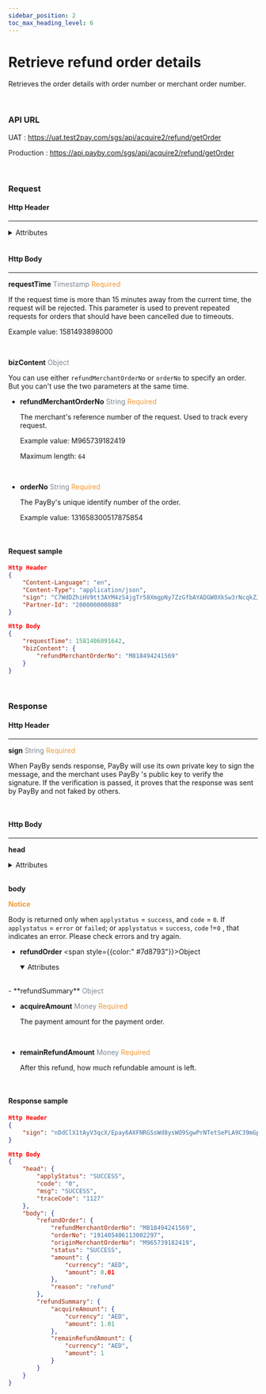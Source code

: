 ```yaml
---
sidebar_position: 2
toc_max_heading_level: 6
---
```




# Retrieve refund order details

Retrieves the order details with order number or merchant order number.

<br/>


### API URL

UAT : https://uat.test2pay.com/sgs/api/acquire2/refund/getOrder

Production : https://api.payby.com/sgs/api/acquire2/refund/getOrder

<br/>

### Request

#### Http Header

---

<details>
  <summary>Attributes</summary>

  <RequestHeader/>
</details>

<br/>

#### Http Body

---

**requestTime**   <font color = ' #7d8793'>Timestamp</font>   <font color = '#f19938'>Required</font>

If the request time is more than 15 minutes away from the current time, the request will be rejected. This parameter is used to prevent repeated requests for orders that should have been cancelled due to timeouts.

Example value: 1581493898000

<br/>

**bizContent**   <font color = ' #7d8793'>Object</font>  

You can use either `refundMerchantOrderNo`  or `orderNo` to specify an order. But you can't use the two parameters at the same time.

- **refundMerchantOrderNo**   <font color = ' #7d8793'>String</font>    <font color = '#f19938'>Required</font>

  The merchant's reference number of the request. Used to track every request.

  Example value: M965739182419

  Maximum length: `64`
  
  <br/>

- **orderNo**   <font color = ' #7d8793'>String</font>    <font color = '#f19938'>Required</font>

  The PayBy's unique identify number of the order. 

  Example value: 131658300517875854
  
  <br/>


#### Request sample

```json
Http Header
{
    "Content-Language": "en",
    "Content-Type": "application/json",
    "sign": "C7WdDZhiHV9tt3AYM4zS4jgTr58XmgpNy7ZzGfbAYADGW0XkSw3rNcqkZJWHQcN6yBW+LBTwuGhZhrOUCg/+79hTnhff266avYAiBZ+T+B6kx6FgYu7S9PSGaE9RxksK8mjgPnbwXmWkC541pj/AQac6x2nxj9EPcjl8iprYvu3bhdZTcLCJjCBK1g9bZ426M/JICKId65Bk5OtS9zKa7n+jn+fqZiT60acMOOHM3N8g1Kyzt4bqDdvVe0hPRXGDwCrPZO8WO62NLqejLwNxwPCbFnlbLMtiZyewX72w2Pt0xw/1y6Eh8Or1sIhgy+z4g6c5sUx0SMAPWxpq91oO3g==",
    "Partner-Id": "200000000888"
}

Http Body
{
    "requestTime": 1581406091642,
    "bizContent": {
        "refundMerchantOrderNo": "M818494241569"
    }
}
```

<br/>

### Response

#### Http Header

---

**sign**   <font color = ' #7d8793'>String</font>   <font color = '#f19938'>Required</font>

When PayBy sends response, PayBy will use its own private key to sign the message, and the merchant uses PayBy 's public key to verify the signature. If the verification is passed, it proves that the response was sent by PayBy and not faked by others.

<br/>

#### Http Body

---

**head**

  <details>
  <summary>Attributes</summary>
    <ResponseHead />
  </details>
<br/>

**body** 

**<font color = '#f19938'>Notice </font>**

Body is returned only when `applystatus` = `success`, and `code` = `0`.
If `applystatus` = `error` or `failed`;  or `applystatus` = `success`, `code` !=`0` , that indicates an error. Please check errors and try again.


- **refundOrder** <span style={{color:" #7d8793"}}>Object</span>

  <details open={true}>
  <summary>Attributes</summary>
    <RefundOrder />
  </details>
<br/>
- **refundSummary**   <font color = ' #7d8793'>Object</font>

  - **acquireAmount**   <font color = ' #7d8793'>Money</font>  <font color = '#f19938'>Required</font>

    The payment amount for the payment order.

    <br/>

  - **remainRefundAmount**   <font color = ' #7d8793'>Money</font>  <font color = '#f19938'>Required</font>

    After this refund, how much refundable amount is left.
    
    <br/>

#### Response sample

```json
Http Header
{
    "sign": "nDdClX1tAyV3qcX/Epay6AXFNRGSsWd8ysWO9SgwPrNTetSePLA9C39mGp6qRbjJeqXLEnYLwSkBu5eKdtyVX3tflGLiV2kvRjVfYpTCjXdVL2Pcnv2w+ghjHe2jL988iklk7q5AjAgdtXNphpHcTes9pk6W3bVCbvijH6at0fExUtZ91L1LrnPGELT1IJm/lFW3w4KLh0Gxs7FzDPI9RDfUemObNlRzV8kCtkWahwPgs/hBnS69GyYDKN7ihQX2UiLuP239wl6IA+VG/ZZKHPhLs8bbuOS+LKWORIp6jRt+JsAx7c/Ot1RNyOnHKxPRKJ8bVTohEp39yUz/HwG8oA=="
}

Http Body
{
    "head": {
        "applyStatus": "SUCCESS",
        "code": "0",
        "msg": "SUCCESS",
        "traceCode": "1127"
    },
    "body": {
        "refundOrder": {
            "refundMerchantOrderNo": "M818494241569",
            "orderNo": "191405406113002297",
            "originMerchantOrderNo": "M965739182419",
            "status": "SUCCESS",
            "amount": {
                "currency": "AED",
                "amount": 0.01
            },
            "reason": "refund"
        },
        "refundSummary": {
            "acquireAmount": {
                "currency": "AED",
                "amount": 1.01
            },
            "remainRefundAmount": {
                "currency": "AED",
                "amount": 1
            }
        }
    }
}
```


